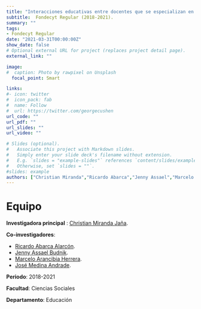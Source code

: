 ```yaml
---
title: "Interacciones educativas entre docentes que se especializan en la enseñanza de las matemática y las ciencias y sus estudiantes, desde la perspectiva del conocimiento didáctico del contenido"
subtitle:  Fondecyt Regular (2018-2021).
summary: ""
tags:
- Fondecyt Regular
date: "2021-03-31T00:00:00Z"
show_date: false
# Optional external URL for project (replaces project detail page).
external_link: ""

image:
#  caption: Photo by rawpixel on Unsplash
  focal_point: Smart

links:
#- icon: twitter
#  icon_pack: fab
#  name: Follow
#  url: https://twitter.com/georgecushen
url_code: ""
url_pdf: ""
url_slides: ""
url_video: ""

# Slides (optional).
#   Associate this project with Markdown slides.
#   Simply enter your slide deck's filename without extension.
#   E.g. `slides = "example-slides"` references `content/slides/example-slides.md`.
#   Otherwise, set `slides = ""`.
#slides: example
authors: ["Christian Miranda","Ricardo Abarca","Jenny Assael","Marcelo Arancibia", "José Medina"]
---
```


# Equipo

**Investigadora principal** : [Christian Miranda Jaña](../../../authors/christian-miranda/).

**Co-investigadores**:

- [Ricardo Abarca Alarcón](../../../authors/ricardo-abarca/).
- [Jenny Assael Budnik](../../../authors/eduardo-valenzuela/).
- [Marcelo Arancibia Herrera](../../../authors/marcelo-arancibia/).
- [José Medina Andrade](../../../authors/jose-medina/).


**Periodo**: 2018-2021

**Facultad**: Ciencias Sociales

**Departamento**: Educación

